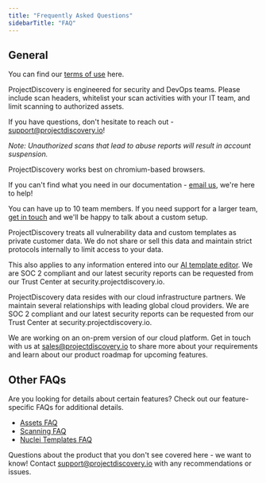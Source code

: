 ```yaml
---
title: "Frequently Asked Questions"
sidebarTitle: "FAQ"
---
```



## General

<AccordionGroup>

 <Accordion title="Where can I find the terms/user agreement?">

You can find our [terms of use](https://projectdiscovery.io/terms) here.

</Accordion>

<Accordion title="Are there use cases that are prohibited?">

ProjectDiscovery is engineered for security and DevOps teams. Please include scan headers, whitelist your scan activities with your IT team, and limit scanning to authorized assets.

If you have questions, don't hesitate to reach out - support@projectdiscovery.io!

_Note: Unauthorized scans that lead to abuse reports will result in account suspension._

</Accordion>

<Accordion title="What browsers are supported?">

ProjectDiscovery works best on chromium-based browsers.

</Accordion>

<Accordion title="How do I get support?">

If you can't find what you need in our documentation - [email us](mailto:support@projectdiscovery.io), we're here to help!

</Accordion>

<Accordion title="Can I add my team to my environment?">

You can have up to 10 team members. If you need support for a larger team, [get in touch](mailto:sales@projectdiscovery.io) and we'll be happy to talk about a custom setup.

</Accordion>

<Accordion title="What does ProjectDiscovery do with my vulnerability data?">

ProjectDiscovery treats all vulnerability data and custom templates as private customer data. We do not share or sell this data and maintain strict protocols internally to limit access to your data.

This also applies to any information entered into our [AI template editor](/cloud/editor/overview). We are SOC 2 compliant and our latest security reports can be requested from our Trust Center at security.projectdiscovery.io.

</Accordion>

<Accordion title="Where does ProjectDiscovery data reside?">

ProjectDiscovery data resides with our cloud infrastructure partners. We maintain several relationships with leading global cloud providers.
We are SOC 2 compliant and our latest security reports can be requested from our Trust Center at security.projectdiscovery.io.

</Accordion>

<Accordion title="Can I self-host ProjectDiscovery?">

We are working on an on-prem version of our cloud platform. Get in touch with us at [sales@projectdiscovery.io](mailto:sales@projectdiscovery.io) to share more about your requirements and learn about our product roadmap for upcoming features.

</Accordion>

</AccordionGroup>


## Other FAQs

Are you looking for details about certain features? Check out our feature-specific FAQs for additional details.

- [Assets FAQ](/cloud/assets/overview)
- [Scanning FAQ](/cloud/scanning/overview)
- [Nuclei Templates FAQ](/cloud/editor/faq)

Questions about the product that you don't see covered here - we want to know!
Contact support@projectdiscovery.io with any recommendations or issues.
